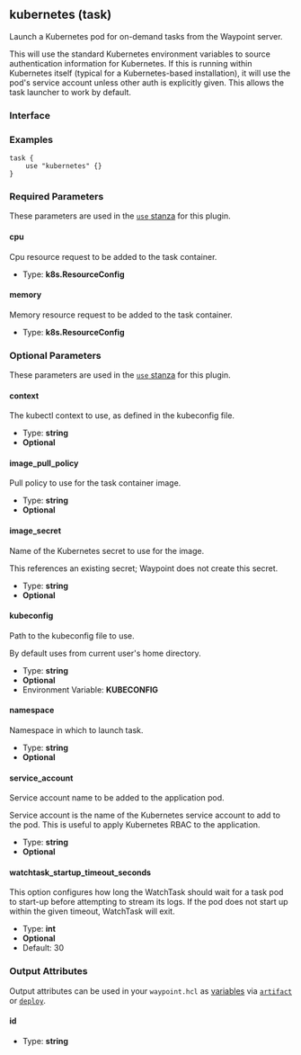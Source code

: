 ## kubernetes (task)

Launch a Kubernetes pod for on-demand tasks from the Waypoint server.

This will use the standard Kubernetes environment variables to source
authentication information for Kubernetes. If this is running within Kubernetes
itself (typical for a Kubernetes-based installation), it will use the pod's
service account unless other auth is explicitly given. This allows the task
launcher to work by default.

### Interface

### Examples

```hcl
task {
	use "kubernetes" {}
}
```

### Required Parameters

These parameters are used in the [`use` stanza](/docs/waypoint-hcl/use) for this plugin.

#### cpu

Cpu resource request to be added to the task container.

- Type: **k8s.ResourceConfig**

#### memory

Memory resource request to be added to the task container.

- Type: **k8s.ResourceConfig**

### Optional Parameters

These parameters are used in the [`use` stanza](/docs/waypoint-hcl/use) for this plugin.

#### context

The kubectl context to use, as defined in the kubeconfig file.

- Type: **string**
- **Optional**

#### image_pull_policy

Pull policy to use for the task container image.

- Type: **string**
- **Optional**

#### image_secret

Name of the Kubernetes secret to use for the image.

This references an existing secret; Waypoint does not create this secret.

- Type: **string**
- **Optional**

#### kubeconfig

Path to the kubeconfig file to use.

By default uses from current user's home directory.

- Type: **string**
- **Optional**
- Environment Variable: **KUBECONFIG**

#### namespace

Namespace in which to launch task.

- Type: **string**
- **Optional**

#### service_account

Service account name to be added to the application pod.

Service account is the name of the Kubernetes service account to add to the pod. This is useful to apply Kubernetes RBAC to the application.

- Type: **string**
- **Optional**

#### watchtask_startup_timeout_seconds

This option configures how long the WatchTask should wait for a task pod to start-up before attempting to stream its logs. If the pod does not start up within the given timeout, WatchTask will exit.

- Type: **int**
- **Optional**
- Default: 30

### Output Attributes

Output attributes can be used in your `waypoint.hcl` as [variables](/docs/waypoint-hcl/variables) via [`artifact`](/docs/waypoint-hcl/variables/artifact) or [`deploy`](/docs/waypoint-hcl/variables/deploy).

#### id

- Type: **string**
